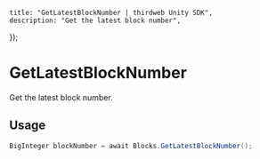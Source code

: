 
	title: "GetLatestBlockNumber | thirdweb Unity SDK",
	description: "Get the latest block number",
});

# GetLatestBlockNumber

Get the latest block number.

## Usage

```csharp
BigInteger blockNumber = await Blocks.GetLatestBlockNumber();
```
